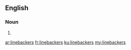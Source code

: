 ==English==

===Noun===
{{head|en|plural}}

# {{plural of|linebacker|lang=en}}

[[ar:linebackers]]
[[fr:linebackers]]
[[ku:linebackers]]
[[my:linebackers]]